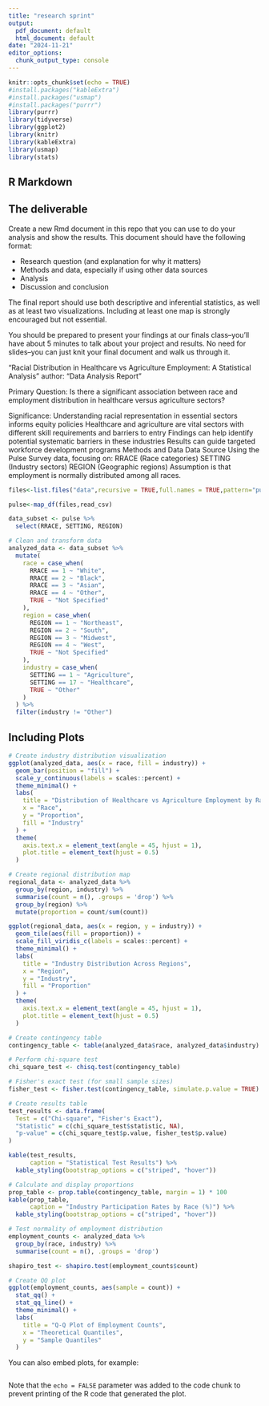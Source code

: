 ```yaml
---
title: "research sprint"
output:
  pdf_document: default
  html_document: default
date: "2024-11-21"
editor_options:
  chunk_output_type: console
---
```


```r
knitr::opts_chunk$set(echo = TRUE)
#install.packages("kableExtra")
#install.packages("usmap")
#install.packages("purrr")
library(purrr)
library(tidyverse)
library(ggplot2)
library(knitr)
library(kableExtra)
library(usmap)
library(stats)
```

## R Markdown

## The deliverable
Create a new Rmd document in this repo that you can use to do your analysis and show the results. This document should have the following format:

* Research question (and explanation for why it matters)
* Methods and data, especially if using other data sources
* Analysis
* Discussion and conclusion

The final report should use both descriptive and inferential statistics, as well as at least two visualizations. Including at least one map is strongly encouraged but not essential.

You should be prepared to present your findings at our finals class--you'll have about 5 minutes to talk about your project and results. No need for slides--you can just knit your final document and walk us through it.

"Racial Distribution in Healthcare vs Agriculture Employment: A Statistical Analysis" author: "Data Analysis Report"

Primary Question: Is there a significant association between race and employment distribution in healthcare versus agriculture sectors?

Significance: Understanding racial representation in essential sectors informs equity policies
Healthcare and agriculture are vital sectors with different skill requirements and barriers to entry
Findings can help identify potential systematic barriers in these industries
Results can guide targeted workforce development programs
Methods and Data
Data Source
Using the Pulse Survey data, focusing on:
RRACE (Race categories)
SETTING (Industry sectors)
REGION (Geographic regions)
Assumption is that employment is normally distributed among all races.
```r
files<-list.files("data",recursive = TRUE,full.names = TRUE,pattern="puf")

pulse<-map_df(files,read_csv)

data_subset <- pulse %>%
  select(RRACE, SETTING, REGION)
```


```r

# Clean and transform data
analyzed_data <- data_subset %>%
  mutate(
    race = case_when(
      RRACE == 1 ~ "White",
      RRACE == 2 ~ "Black",
      RRACE == 3 ~ "Asian",
      RRACE == 4 ~ "Other",
      TRUE ~ "Not Specified"
    ),
    region = case_when(
      REGION == 1 ~ "Northeast",
      REGION == 2 ~ "South",
      REGION == 3 ~ "Midwest",
      REGION == 4 ~ "West",
      TRUE ~ "Not Specified"
    ),
    industry = case_when(
      SETTING == 1 ~ "Agriculture",
      SETTING == 17 ~ "Healthcare",
      TRUE ~ "Other"
    )
  ) %>%
  filter(industry != "Other")
```

## Including Plots
```r
# Create industry distribution visualization
ggplot(analyzed_data, aes(x = race, fill = industry)) +
  geom_bar(position = "fill") +
  scale_y_continuous(labels = scales::percent) +
  theme_minimal() +
  labs(
    title = "Distribution of Healthcare vs Agriculture Employment by Race",
    x = "Race",
    y = "Proportion",
    fill = "Industry"
  ) +
  theme(
    axis.text.x = element_text(angle = 45, hjust = 1),
    plot.title = element_text(hjust = 0.5)
  )
```

```r
# Create regional distribution map
regional_data <- analyzed_data %>%
  group_by(region, industry) %>%
  summarise(count = n(), .groups = 'drop') %>%
  group_by(region) %>%
  mutate(proportion = count/sum(count))

ggplot(regional_data, aes(x = region, y = industry)) +
  geom_tile(aes(fill = proportion)) +
  scale_fill_viridis_c(labels = scales::percent) +
  theme_minimal() +
  labs(
    title = "Industry Distribution Across Regions",
    x = "Region",
    y = "Industry",
    fill = "Proportion"
  ) +
  theme(
    axis.text.x = element_text(angle = 45, hjust = 1),
    plot.title = element_text(hjust = 0.5)
  )
```

```r
# Create contingency table
contingency_table <- table(analyzed_data$race, analyzed_data$industry)

# Perform chi-square test
chi_square_test <- chisq.test(contingency_table)

# Fisher's exact test (for small sample sizes)
fisher_test <- fisher.test(contingency_table, simulate.p.value = TRUE)

# Create results table
test_results <- data.frame(
  Test = c("Chi-square", "Fisher's Exact"),
  "Statistic" = c(chi_square_test$statistic, NA),
  "p-value" = c(chi_square_test$p.value, fisher_test$p.value)
)

kable(test_results, 
      caption = "Statistical Test Results") %>%
  kable_styling(bootstrap_options = c("striped", "hover"))

# Calculate and display proportions
prop_table <- prop.table(contingency_table, margin = 1) * 100
kable(prop_table, 
      caption = "Industry Participation Rates by Race (%)") %>%
  kable_styling(bootstrap_options = c("striped", "hover"))
```

```r
# Test normality of employment distribution
employment_counts <- analyzed_data %>%
  group_by(race, industry) %>%
  summarise(count = n(), .groups = 'drop')

shapiro_test <- shapiro.test(employment_counts$count)

# Create QQ plot
ggplot(employment_counts, aes(sample = count)) +
  stat_qq() +
  stat_qq_line() +
  theme_minimal() +
  labs(
    title = "Q-Q Plot of Employment Counts",
    x = "Theoretical Quantiles",
    y = "Sample Quantiles"
  )
```

You can also embed plots, for example:

```r

```

Note that the `echo = FALSE` parameter was added to the code chunk to prevent printing of the R code that generated the plot.
